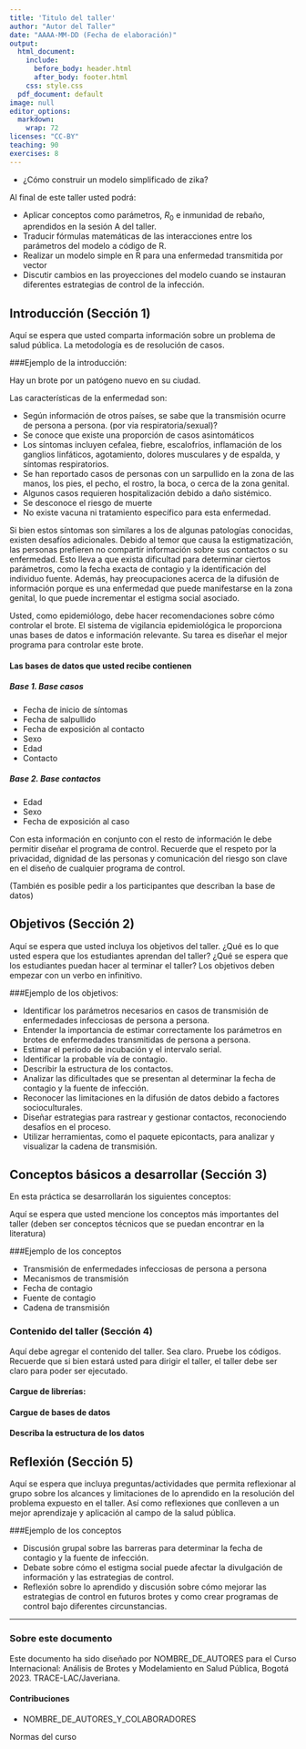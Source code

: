 ```yaml
---
title: 'Titulo del taller'
author: "Autor del Taller"
date: "AAAA-MM-DD (Fecha de elaboración)"
output:
  html_document:
    include:
      before_body: header.html
      after_body: footer.html
    css: style.css
  pdf_document: default
image: null
editor_options:
  markdown:
    wrap: 72
licenses: "CC-BY"
teaching: 90
exercises: 8
---
```



:::::::::::::::::::::::::::::::::::::: questions 

- ¿Cómo construir un modelo simplificado de zika?

::::::::::::::::::::::::::::::::::::::::::::::::

::::::::::::::::::::::::::::::::::::: objectives

Al final de este taller usted podrá:

-	Aplicar conceptos como parámetros, $R_0$ e inmunidad de rebaño, aprendidos en la sesión A del taller.
- Traducir fórmulas matemáticas de las interacciones entre los parámetros del modelo a código de R.
-	Realizar un modelo simple en R para una enfermedad transmitida por vector
-	Discutir cambios en las proyecciones del modelo cuando se instauran diferentes estrategias de control de la infección.

::::::::::::::::::::::::::::::::::::::::::::::::

## Introducción (Sección 1)

Aquí se espera que usted comparta información sobre un problema de salud pública. La metodología es de resolución de casos.

###Ejemplo de la introducción:

Hay un brote por un patógeno nuevo en su ciudad. 


Las características de la enfermedad son:

- Según información de otros países, se sabe que la transmisión ocurre de persona a persona. (por via respiratoria/sexual)?
- Se conoce que existe una proporción de casos asintomáticos
- Los síntomas incluyen cefalea, fiebre, escalofríos, inflamación de los ganglios linfáticos, agotamiento, dolores musculares y de espalda, y síntomas respiratorios.
- Se han reportado casos de personas con un sarpullido en la zona de las manos, los pies, el pecho, el rostro, la boca, o cerca de la zona genital.
- Algunos casos requieren hospitalización debido a daño sistémico.
- Se desconoce el riesgo de muerte
- No existe vacuna ni tratamiento específico para esta enfermedad.


Si bien estos síntomas son similares a los de algunas patologías conocidas, existen desafíos adicionales. Debido al temor que causa la estigmatización, las personas prefieren no compartir información sobre sus contactos o su enfermedad. Esto lleva a que exista dificultad para determinar ciertos parámetros, como la fecha exacta de contagio y la identificación del individuo fuente. Además, hay preocupaciones acerca de la difusión de información porque es una enfermedad que puede manifestarse en la zona genital, lo que puede incrementar el estigma social asociado. 

Usted, como epidemiólogo, debe hacer recomendaciones sobre cómo controlar el brote. El sistema de vigilancia epidemiológica le proporciona unas bases de datos e información relevante. Su tarea es diseñar el mejor programa para controlar este brote.


#### Las bases de datos que usted recibe contienen

##### Base 1. Base casos

- Fecha de inicio de síntomas
- Fecha de salpullido
- Fecha de exposición al contacto
- Sexo
- Edad
- Contacto

##### Base 2. Base contactos

- Edad
- Sexo
- Fecha de exposición al caso

Con esta información en conjunto con el resto de información le debe permitir diseñar el programa de control. Recuerde que el respeto por la privacidad,  dignidad de las personas y comunicación del riesgo son clave en el diseño de cualquier programa de control.

(También es posible pedir a los participantes que describan la base de datos)

## Objetivos (Sección 2)

Aquí se espera que usted incluya los objetivos del taller. ¿Qué es lo que usted espera que los estudiantes aprendan del taller? ¿Qué se espera que los estudiantes puedan hacer al terminar el taller? Los objetivos deben empezar con un verbo en infinitivo.

###Ejemplo de los objetivos:

- Identificar los parámetros necesarios en casos de  transmisión de enfermedades infecciosas de persona a persona. 
- Entender la importancia de estimar correctamente los parámetros en brotes de enfermedades transmitidas de persona a persona.
- Estimar el periodo de incubación y el intervalo serial. 
- Identificar la probable vía de contagio.
- Describir la estructura de los contactos.
- Analizar las dificultades que se presentan al determinar la fecha de contagio y la fuente de infección.
- Reconocer las limitaciones en la difusión de datos debido a factores socioculturales.
- Diseñar estrategias para rastrear y gestionar contactos, reconociendo desafíos en el proceso.
- Utilizar herramientas, como el paquete epicontacts, para analizar y visualizar la cadena de transmisión.

## Conceptos básicos a desarrollar (Sección 3)

En esta práctica se desarrollarán los siguientes conceptos:

Aquí se espera que usted mencione los conceptos más importantes del taller (deben ser conceptos técnicos que se puedan encontrar en la literatura)

###Ejemplo de los conceptos

- Transmisión de enfermedades infecciosas de persona a persona
- Mecanismos de transmisión
- Fecha de contagio
- Fuente de contagio
- Cadena de transmisión


### Contenido del taller (Sección 4)

Aquí debe agregar el contenido del taller. Sea claro. Pruebe los códigos. Recuerde que si bien estará usted para dirigir el taller, el taller debe ser claro para poder ser ejecutado.


#### Cargue de librerías: 


#### Cargue de bases de datos


#### Describa la estructura de los datos



## Reflexión (Sección 5)

Aquí se espera que incluya preguntas/actividades que permita reflexionar al grupo sobre los alcances y limitaciones de lo aprendido en la resolución del problema expuesto en el taller. Así como reflexiones que conlleven a un mejor aprendizaje y aplicación al campo de la salud pública.


###Ejemplo de los conceptos

- Discusión grupal sobre las barreras para determinar la fecha de contagio y la fuente de infección.
- Debate sobre cómo el estigma social puede afectar la divulgación de información y las estrategias de control.
- Reflexión sobre lo aprendido y discusión sobre cómo mejorar las estrategias de control en futuros brotes y como crear programas de control bajo diferentes circunstancias.

***

### Sobre este documento

Este documento ha sido diseñado por NOMBRE_DE_AUTORES para el Curso Internacional: Análisis de Brotes y Modelamiento en Salud Pública, Bogotá 2023. TRACE-LAC/Javeriana.

#### Contribuciones

- NOMBRE_DE_AUTORES_Y_COLABORADORES

::::::::::::::::::::::::::::::::::::: keypoints 

Normas del curso

::::::::::::::::::::::::::::::::::::::::::::::::

